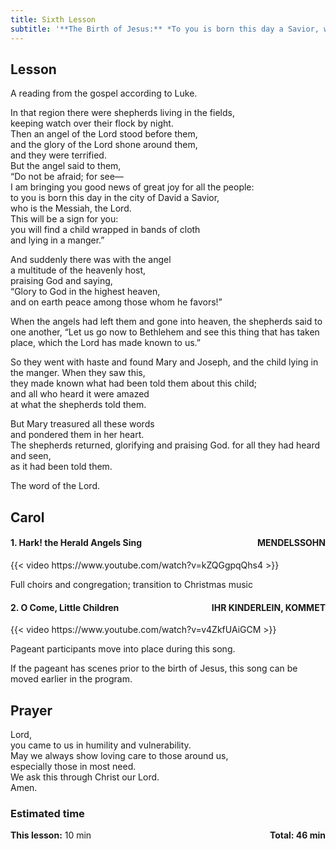 ```yaml
---
title: Sixth Lesson
subtitle: '**The Birth of Jesus:** *To you is born this day a Savior, who is the Messiah.* [Luke 2:8-20]{style="float:right" .small}'
---
```


## Lesson

A reading from the gospel according to Luke.

In that region there were shepherds living in the fields,  
keeping watch over their flock by night.  
Then an angel of the Lord stood before them,  
and the glory of the Lord shone around them,  
and they were terrified.  
But the angel said to them,  
“Do not be afraid; for see—  
I am bringing you good news of great joy for all the people:  
to you is born this day in the city of David a Savior,  
who is the Messiah, the Lord.  
This will be a sign for you:  
you will find a child wrapped in bands of cloth  
and lying in a manger.”  

And suddenly there was with the angel  
a multitude of the heavenly host,  
praising God and saying,  
“Glory to God in the highest heaven,  
and on earth peace among those whom he favors!”

When the angels had left them and gone into heaven,
the shepherds said to one another,
“Let us go now to Bethlehem
and see this thing that has taken place,
which the Lord has made known to us.”

So they went with haste and found Mary and Joseph,
and the child lying in the manger.
When they saw this,  
they made known what had been told them about this child;  
and all who heard it were amazed  
at what the shepherds told them.  

But Mary treasured all these words  
and pondered them in her heart.  
The shepherds returned, glorifying and praising God. 
for all they had heard and seen,  
as it had been told them.  

The word of the Lord.


## Carol

#### 1. Hark! the Herald Angels Sing [MENDELSSOHN]{style="float:right" .small}

{{< video https://www.youtube.com/watch?v=kZQGgpqQhs4 >}}

Full choirs and congregation; transition to Christmas music

#### 2. O Come, Little Children [IHR KINDERLEIN, KOMMET]{style="float:right" .small}

{{< video https://www.youtube.com/watch?v=v4ZkfUAiGCM >}}

Pageant participants move into place during this song.

::: {.callout-note}
If the pageant has scenes prior to the birth of Jesus, this song can be moved earlier in the program.
:::

## Prayer

Lord,  
you came to us in humility and vulnerability.  
May we always show loving care to those around us,  
especially those in most need.  
We ask this through Christ our Lord.  
Amen.

### Estimated time

**This lesson:** 10 min [**Total: 46 min** ]{style="float:right" .small}